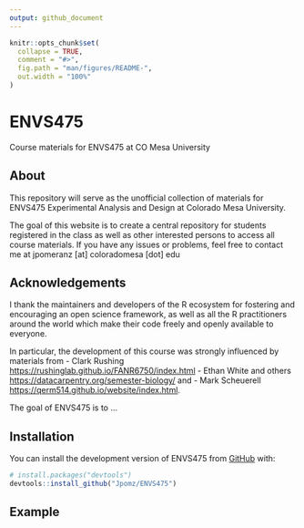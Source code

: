 ```yaml
---
output: github_document
---
```


<!-- README.md is generated from README.Rmd. Please edit that file -->

```r
knitr::opts_chunk$set(
  collapse = TRUE,
  comment = "#>",
  fig.path = "man/figures/README-",
  out.width = "100%"
)
```

# ENVS475

Course materials for ENVS475 at CO Mesa University

## About 
This repository will serve as the unofficial collection of materials for ENVS475 Experimental Analysis and Design at Colorado Mesa University. 

The goal of this website is to create a central repository for students registered in the class as well as other interested persons to access all course materials. If you have any issues or problems, feel free to contact me at jpomeranz [at] coloradomesa [dot] edu

## Acknowledgements
I thank the maintainers and developers of the R ecosystem for fostering and encouraging an open science framework, as well as all the R practitioners around the world which make their code freely and openly available to everyone. 

In particular, the development of this course was strongly influenced by materials from
 - Clark Rushing <https://rushinglab.github.io/FANR6750/index.html> 
 - Ethan White and others <https://datacarpentry.org/semester-biology/> and 
 - Mark Scheuerell <https://qerm514.github.io/website/index.html>. 
 

The goal of ENVS475 is to ...

## Installation

You can install the development version of ENVS475 from [GitHub](https://github.com/) with:

``` r
# install.packages("devtools")
devtools::install_github("Jpomz/ENVS475")
```

## Example

